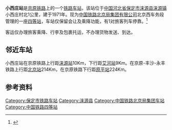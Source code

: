{{Infobox China railway station
|车站名称 = 小西庄站
|图片 = 
|图片介绍 = 
|其他名称 = 
|车站拼音 = Xiaoxizhuang
|英文名称 = Xiaoxizhuang Railway Station
|车站代码 = 14297<ref>{{cite book|title=中华人民共和国铁路车站代码（GB/T 10302-2010）|publisher=中国标准出版社|year=2010|isbn=155066140495|ignore-isbn-error=true|pages=40}}</ref>
|电报码 = XXP<ref>{{cite book|author=铁道部电子计算技术中心, 铁道部运输局|title=铁路车站站名代码表：TMIS使用|publisher=中国铁道出版社|location=北京|year=1998|isbn=9787113030995|pages=15}}</ref>
|拼音码 = XXZ
|车站地址 = [[河北省|河北省]][[淶源县|淶源县]][[淶源镇|淶源镇]][[小西庄村|小西庄村]]
|坐标 = {{coord|39.400883|N|114.623011|E|display=inline,title}}
|车站类型 = 客運站
|开通运营 = 1971年
|车站等级 = [[四等站_(中国大陆)|四等站]]
|线路 = [[京原铁路|京原铁路]]
|归属 = [[中国铁路北京局集团有限公司|中国铁路北京局集团有限公司]]
|月台数目= 1
|股道数目= 3
}}

'''小西庄站'''是[[京原铁路|京原铁路]]上的一个[[铁路车站|铁路车站]]，该站位于[[中国|中国]][[河北省|河北省]][[保定市|保定市]][[涞源县|涞源县]][[涞源镇|涞源镇]]小西庄村北1公里，建于1971年。现为[[中国铁路北京局集团有限公司|中国铁路北京局集团有限公司]]北京西车务段管理的一座[[四等站|四等站]]，车站仅保留会让及乘降功能，有1对旅客列车停靠。<ref>{{cite news|author=|url=http://search.huochepiao.com/huochezhan/jieshao/2337.htm|title=小西庄火车站介绍|publisher=火车票网|accessdate=2018-03-07|archive-date=2019-08-23|archive-url=https://web.archive.org/web/20190823195831/http://search.huochepiao.com/huochezhan/jieshao/2337.htm|dead-url=no}}</ref>

客运仅办理旅客乘降、行李及包裹托运，不办理货物发送、到达。

== 邻近车站 ==
小西庄站在京原铁路上行距[[涞源站|涞源站]]10Km，下行距[[艾河站|艾河站]]9Km。在京原-丰沙-永丰铁路上行距[[北京站|北京站]]214Km，在京原铁路下行距[[原平站|原平站]]224Km。
{{start rail box|[[中国铁路|中国铁路]]}}
{{s-inop|[[淶源站|淶源站]]|{{站|石景山南}}方向}}
{{s-line|[[京原铁路|京原铁路]]<br />← 10km 小西庄站 {{0}}9km →}}
{{s-inop|[[艾河站|艾河站]]|{{站|原平}}方向}}
{{end box}}

== 参考资料 ==
{{reflist}}

{{京原铁路}}

[[Category:保定市铁路车站|Category:保定市铁路车站]]
[[Category:涞源县|Category:涞源县]]
[[Category:中国铁路北京局集团车站|Category:中国铁路北京局集团车站]]
[[Category:中国铁路四等站|Category:中国铁路四等站]]